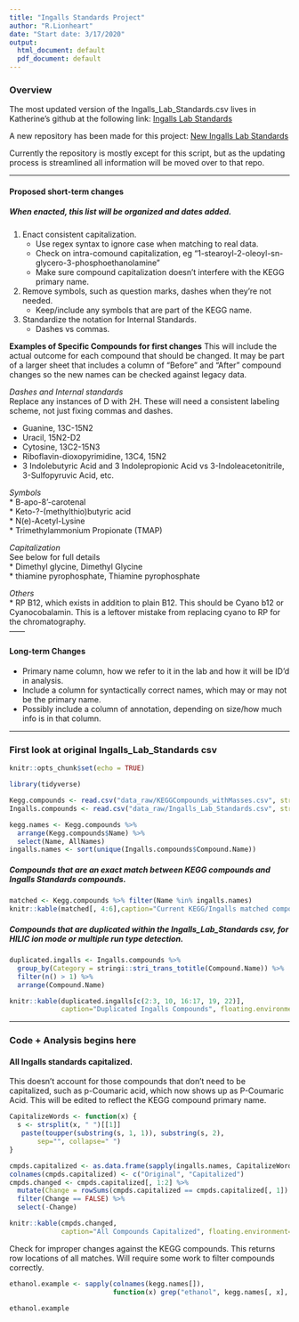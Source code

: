 ```yaml
---
title: "Ingalls Standards Project"
author: "R.Lionheart"
date: "Start date: 3/17/2020"
output:
  html_document: default
  pdf_document: default
---
```


### Overview
The most updated version of the Ingalls_Lab_Standards.csv lives in Katherine's github at the following link: 
[Ingalls Lab Standards](https://github.com/kheal/Example_Untargeted_Metabolomics_Workflow)

A new repository has been made for this project: [New Ingalls Lab Standards](https://github.com/IngallsLabUW/Ingalls_Standards)

Currently the repository is mostly except for this script, but as the updating process is streamlined all information will be moved over to that repo.

------

#### Proposed short-term changes

##### When enacted, this list will be organized and dates added.
1. Enact consistent capitalization. 
    + Use regex syntax to ignore case when matching to real data.
    + Check on intra-comound capitalization, eg "1-stearoyl-2-oleoyl-sn-glycero-3-phosphoethanolamine"
    + Make sure compound capitalization doesn't interfere with the KEGG primary name.
2. Remove symbols, such as question marks, dashes when they're not needed. 
    + Keep/include any symbols that are part of the KEGG name.
3. Standardize the notation for Internal Standards.
    + Dashes vs commas.



**Examples of Specific Compounds for first changes**
This will include the actual outcome for each compound that should be changed. It may be part of a larger sheet that includes a column of "Before" and "After" compound changes so the new names can be checked against legacy data. 

*Dashes and Internal standards*  
Replace any instances of D with 2H.
These will need a consistent labeling scheme, not just fixing commas and dashes.

* Guanine, 13C-15N2  
* Uracil, 15N2-D2  
* Cytosine, 13C2-15N3   
* Riboflavin-dioxopyrimidine, 13C4, 15N2  
* 3 Indolebutyric Acid and 3 Indolepropionic Acid vs 3-Indoleacetonitrile, 3-Sulfopyruvic Acid, etc.  

*Symbols*  
* B-apo-8'-carotenal  
* Keto-?-(methylthio)butyric acid  
* N(e)-Acetyl-Lysine  
* Trimethylammonium Propionate (TMAP)  

*Capitalization*  
See below for full details  
* Dimethyl glycine, Dimethyl Glycine  
* thiamine pyrophosphate, Thiamine pyrophosphate  

*Others*  
* RP B12, which exists in addition to plain B12. This should be Cyano b12 or Cyanocobalamin. This is a leftover mistake from replacing cyano to RP for the chromatography.                                     
------

#### Long-term Changes
* Primary name column, how we refer to it in the lab and how it will be ID'd in analysis.
* Include a column for syntactically correct names, which may or may not be the primary name.
* Possibly include a column of annotation, depending on size/how much info is in that column.

------

### First look at original Ingalls_Lab_Standards csv

```r
knitr::opts_chunk$set(echo = TRUE)

library(tidyverse)
```

```r
Kegg.compounds <- read.csv("data_raw/KEGGCompounds_withMasses.csv", stringsAsFactors = F)
Ingalls.compounds <- read.csv("data_raw/Ingalls_Lab_Standards.csv", stringsAsFactors = F)

kegg.names <- Kegg.compounds %>%
  arrange(Kegg.compounds$Name) %>%
  select(Name, AllNames)
ingalls.names <- sort(unique(Ingalls.compounds$Compound.Name))
```

##### Compounds that are an exact match between KEGG compounds and Ingalls Standards compounds.
```r
matched <- Kegg.compounds %>% filter(Name %in% ingalls.names)
knitr::kable(matched[, 4:6],caption="Current KEGG/Ingalls matched compounds", floating.environment="sidewaystable")
```

##### Compounds that are duplicated within the Ingalls_Lab_Standards csv, for HILIC ion mode or multiple run type detection.
```r
duplicated.ingalls <- Ingalls.compounds %>%
  group_by(Category = stringi::stri_trans_totitle(Compound.Name)) %>%
  filter(n() > 1) %>%
  arrange(Compound.Name)

knitr::kable(duplicated.ingalls[c(2:3, 10, 16:17, 19, 22)], 
             caption="Duplicated Ingalls Compounds", floating.environment="sidewaystable")
```

------

### Code + Analysis begins here

#### All Ingalls standards capitalized. 
This doesn't account for those compounds that don't need to be capitalized, such as p-Coumaric acid, which now shows up as P-Coumaric Acid. This will be edited to reflect the KEGG compound primary name.
```r
CapitalizeWords <- function(x) {
  s <- strsplit(x, " ")[[1]]
   paste(toupper(substring(s, 1, 1)), substring(s, 2),
       sep="", collapse=" ")
}

cmpds.capitalized <- as.data.frame(sapply(ingalls.names, CapitalizeWords)) %>% rownames_to_column()
colnames(cmpds.capitalized) <- c("Original", "Capitalized")
cmpds.changed <- cmpds.capitalized[, 1:2] %>%
  mutate(Change = rowSums(cmpds.capitalized == cmpds.capitalized[, 1]) == ncol(cmpds.capitalized)) %>%
  filter(Change == FALSE) %>%
  select(-Change)
```

```r
knitr::kable(cmpds.changed, 
             caption="All Compounds Capitalized", floating.environment="sidewaystable")
```

Check for improper changes against the KEGG compounds. This returns row locations of all matches. Will require some work to filter compounds correctly.
```r

ethanol.example <- sapply(colnames(kegg.names[]), 
                          function(x) grep("ethanol", kegg.names[, x], ignore.case = TRUE))

ethanol.example

```
